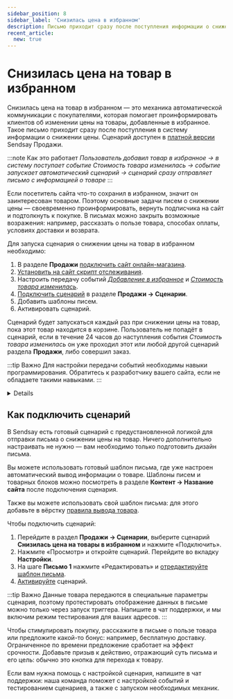 ```yaml
---
sidebar_position: 8
sidebar_label: 'Снизилась цена в избранном'
description: Письмо приходит сразу после поступления информации о снижении цены на товар в избранном.
recent_article:
  new: true
---
```



# Снизилась цена на товар в избранном

Снизилась цена на товар в избранном — это механика автоматической коммуникации с покупателями, которая помогает проинформировать клиентов об изменении цены на товары, добавленные в избранное. Такое письмо приходит сразу после поступления в систему информации о снижении цены. Сценарий доступен в [платной версии](https://docs.sendsay.ru/ecom/how-to-connect-ecom/#возможности-версий) Sendsay Продажи.

:::note Как это работает
_Пользователь добавил товар в избранное → в систему поступает событие Стоимость товара изменилась → событие запускает автоматический сценарий → сценарий сразу отправляет письмо с информацией о товаре_
:::

Если посетитель сайта что-то сохранил в избранном, значит он заинтересован товаром. Поэтому основные задачи писем о снижении цены — своевременно проинформировать, вернуть подписчика на сайт и подтолкнуть к покупке. В письмах можно закрыть возможные возражения: например, рассказать о пользе товара, способах оплаты, условиях доставки и возврата.

Для запуска сценария о снижении цены на товар в избранном необходимо:

1. В разделе **Продажи** [подключить сайт онлайн-магазина](https://docs.sendsay.ru/ecom/how-to-connect-ecom/#как-подключить-сайт-кмодулю).
2. [Установить на сайт скрипт отслеживания](https://docs.sendsay.ru/ecom/how-to-connect-ecom/#2-настройте-передачу-данных-ссайта-вsendsay).
3. Настроить передачу событий [_Добавление в избранное_](https://docs.sendsay.ru/ecom/how-to-configure-data-transfer/#управление-избранным) и [_Стоимость товара изменилась_](https://docs.sendsay.ru/ecom/how-to-configure-data-transfer/#добавление-обезличенных-событий).
4. [Подключить сценарий](#как-подключить-сценарий) в разделе **Продажи → Сценарии**.
5. Добавить шаблоны писем.
6. Активировать сценарий.

Сценарий будет запускаться каждый раз при снижении цены на товар, пока этот товар находится в корзине. Пользователь не попадёт в сценарий, если в течение 24 часов до наступления события _Стоимость товара изменилась_ он уже проходил этот или любой другой сценарий раздела **Продажи**, либо совершил заказ.

:::tip Важно
Для настройки передачи событий необходимы навыки программирования. Обратитесь к разработчику вашего сайта, если не обладаете такими навыками.
:::

<Details summary='Настройка передачи событий'>

Настройка передачи события _Добавление в избранное_ — обязательный шаг для запуска сценария. Рекомендуемые параметры в событии:

| Имя         |      Описание      |       Тип данных       |                             Комментарий                              |
| :---------- | :----------------: | :--------------------: | :------------------------------------------------------------------: |
| id          |     id товара      |         String         |                             обязательно                              |
| qnt         |     количество     |         Int64          |                             обязательно                              |
| price       |        цена        | Nullable(Decimal64(2)) |                             обязательно                              |
| old_price   |    старая цена     | Nullable(Decimal64(2)) |                                                                      |
| name        |  название товара   |         String         |                            рекомендуется                             |
| category    | название категории |         String         |                            рекомендуется                             |
| category_id |    id категории    |         Int64          |                            рекомендуется                             |
| picture     |      картинка      |     Array(String)      |               рекомендуется, массив, абсолютная ссылка               |
| url         |  ссылка на товар   |         String         |                   рекомендуется, абсолютная ссылка                   |
| cp1…cp20    | произвольное поле  |         String         | для дополнительных параметров товара (например, цвет, размер и т.п.) |

Проверить поступление событий в систему можно в разделе **Продажи → Просмотр событий** с фильтрацией по нужному событию. Актуальную корзину можно посмотреть в [карточке подписчика](https://docs.sendsay.ru/ecom/ecom-triggers/#как-посмотреть-историю-событий-для-конкретного-подписчика):

![Subscription card](/img/automations/triggers/price-down-in-abandoned-cart/subscription-card.png)

[Инструкция по настройке события Управление избранным](https://docs.sendsay.ru/ecom/how-to-configure-data-transfer/#управление-избранным)

Настройка передачи событий _Стоимость товара изменилась_ — ещё один обязательный шаг для запуска сценария о снижении цены. Событие передаётся через Sendsay API, без привязки к email-адресам пользователей. Событие _Снижение цены наступит_, если значение параметра `price` станет меньше значения `old_price`.

[Как передавать данные через Sendsay API](https://docs.sendsay.ru/ecom/how-to-configure-data-transfer/#добавление-данных-через-sendsay-api)

Рекомендуемые данные о товаре в событии _Стоимость товара изменилась_:

| Имя       |     Описание      |       Тип данных       |                              Комментарий                              |
| :-------- | :---------------: | :--------------------: | :-------------------------------------------------------------------: |
| id        |     id товара     |         String         |                              обязательно                              |
| name      |  название товара  |         String         |                             рекомендуется                             |
| price     |       цена        | Nullable(Decimal64(2)) |            обязательно (должно быть меньше, чем old_price)            |
| old_price |    старая цена    | Nullable(Decimal64(2)) |                              обязательно                              |
| picture   |     картинка      |     Array(String)      |                           абсолютная ссылка                           |
| url       |  ссылка на товар  |         String         |                           абсолютная ссылка                           |
| cp1…cp20  | произвольное поле |         String         | для дополнительных параметров товара (например, цвет, размер и т. п.) |

Полный перечень возможных параметров и тип данных указан в [инструкции](https://docs.sendsay.ru/ecom/how-to-configure-data-transfer/#набор-доступных-полей).

</Details>

## Как подключить сценарий

В Sendsay есть готовый сценарий с предустановленной логикой для отправки письма о снижении цены на товар. Ничего дополнительно настраивать не нужно — вам необходимо только подготовить дизайн письма.

Вы можете использовать готовый шаблон письма, где уже настроен автоматический вывод информации о товаре. Шаблоны писем и товарных блоков можно посмотреть в разделе **Контент → Название сайта** после подключения сценария.

Также вы можете использовать свой шаблон письма: для этого добавьте в вёрстку [правила вывода товара](https://docs.sendsay.ru/ecom/ecom-proscript#снизилась-цена-на-товар-в-избранном).

Чтобы подключить сценарий:

1. Перейдите в раздел **Продажи → Сценарии**, выберите сценарий **Снизилась цена на товары в избранном** и нажмите «Подключить».
2. Нажмите «Просмотр» и откройте сценарий. Перейдите во вкладку **Настройки**.
3. На шаге **Письмо 1** нажмите «Редактировать» и [отредактируйте шаблон письма](https://docs.sendsay.ru/ecom/ecom-triggers/#1-отредактируйте-письмо).
4. [Активируйте](https://docs.sendsay.ru/ecom/ecom-triggers/#как-активировать-сценарий) сценарий.

:::tip Важно
Данные товара передаются в специальные параметры сценария, поэтому протестировать отображение данных в письме можно только через запуск триггера. <SupportLink>Напишите в чат поддержки</SupportLink>, и мы включим режим тестирования для ваших адресов.
:::

Чтобы стимулировать покупку, расскажите в письме о пользе товара или предложите какой-то бонус: например, бесплатную доставку. Ограниченное по времени предложение сработает на эффект срочности. Добавьте призыв к действию, отражающий суть письма и его цель: обычно это кнопка для перехода к товару.

Если вам нужна помощь с настройкой сценария, <SupportLink>напишите в чат поддержки</SupportLink>: наша команда поможет с настройкой событий и тестированием сценариев, а также с запуском необходимых механик.
